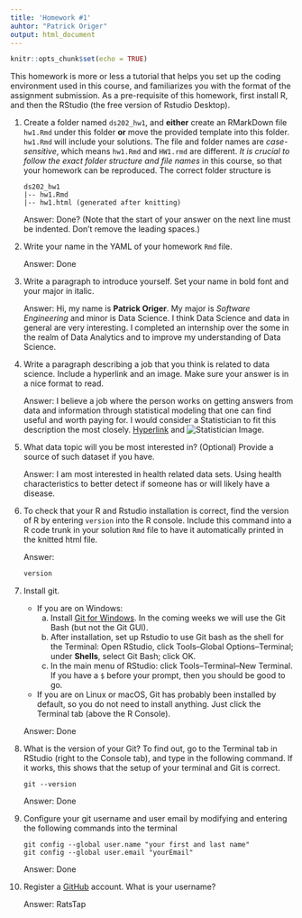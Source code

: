 ```yaml
---
title: 'Homework #1'
auhtor: "Patrick Origer"
output: html_document
---
```


```r
knitr::opts_chunk$set(echo = TRUE)
```
This homework is more or less a tutorial that helps you set up the coding environment used in this course, and familiarizes you with the format of the assignment submission. 
As a pre-requisite of this homework, first install R, and then the RStudio (the free version of Rstudio Desktop). 

1. Create a folder named `ds202_hw1`, and **either** create an RMarkDown file `hw1.Rmd` under this folder **or** move the provided template into this folder. `hw1.Rmd` will include your solutions. The file and folder names are *case-sensitive*, which means `hw1.Rmd` and `HW1.rmd` are different. *It is crucial to follow the exact folder structure and file names* in this course, so that your homework can be reproduced. The correct folder structure is

    ```
    ds202_hw1
    |-- hw1.Rmd
    |-- hw1.html (generated after knitting)
    ```
    
    Answer: Done? (Note that the start of your answer on the next line must be indented. Don't remove the leading spaces.)

2. Write your name in the YAML of your homework `Rmd` file.

    Answer: Done


3. Write a paragraph to introduce yourself. Set your name in bold font and your major in italic. 

    Answer: Hi, my name is **Patrick Origer**. My major is *Software Engineering* and minor is Data Science. I think Data Science and data in general are very interesting. I completed an internship over the some in the realm of Data Analytics and to improve my understanding of Data Science.

4. Write a paragraph describing a job that you think is related to data science. Include a hyperlink and an image. Make sure your answer is in a nice format to read. 

    Answer: I believe a job where the person works on getting answers from data and information through statistical modeling that one can find useful and worth paying for. I would consider a Statistician to fit this description the most closely. [Hyperlink](https://blog.udacity.com/2018/01/4-types-data-science-jobs.html) and ![Statistician Image.](https://www.ziprecruiter.com/blog/zrs-0005/blog/wp-content/uploads/2019/11/912637018_Statistician-628x353.jpg)
  
5. What data topic will you be most interested in? (Optional) Provide a source of such dataset if you have.

    Answer: I am most interested in health related data sets. Using health characteristics to better detect if someone has or will likely have a disease.
  
6. To check that your R and Rstudio installation is correct, find the version of R by entering `version` into the R console. Include this command into a R code trunk in your solution `Rmd` file to have it automatically printed in the knitted html file. 


    Answer: 
```r
version
```

  
7. Install git. 
    - If you are on Windows: 
        a. Install [Git for Windows](https://gitforwindows.org/). In the coming weeks we will use the Git Bash (but not the Git GUI). 
        b. After installation, set up Rstudio to use Git bash as the shell for the Terminal: Open RStudio, click Tools--Global Options--Terminal; under **Shells**, select Git Bash; click OK. 
        c. In the main menu of RStudio: click Tools--Terminal--New Terminal. If you have a `$` before your prompt, then you should be good to go.
    - If you are on Linux or macOS, Git has probably been installed by default, so you do not need to install anything. Just click the Terminal tab (above the R Console).

    Answer: Done
  
8. What is the version of your Git? To find out, go to the Terminal tab in RStudio (right to the Console tab), and type in the following command. If it works, this shows that the setup of your terminal and Git is correct. 
<!-- Then explore the bash command line and Git. -->

    ```
    git --version
    ```

    Answer: Done
  
9. Configure your git username and user email by modifying and entering the following commands into the terminal

    ```
    git config --global user.name "your first and last name"
    git config --global user.email "yourEmail"
    ```

    Answer: Done
  

10. Register a [GitHub](https://www.github.com) account. What is your username?

    Answer: RatsTap

